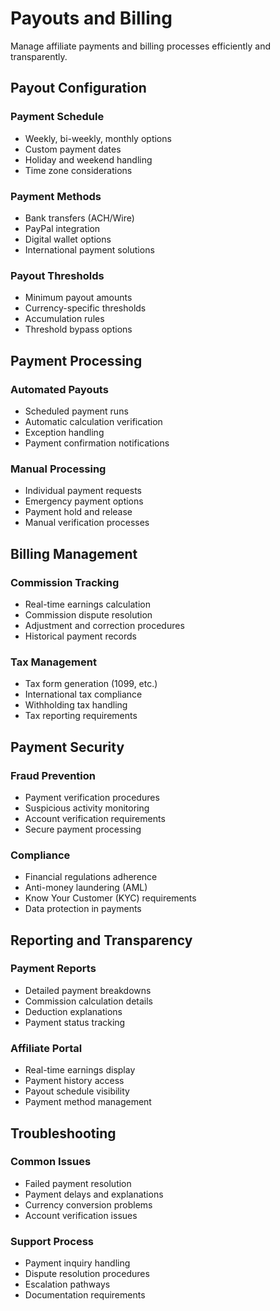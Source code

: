# Payouts and Billing

Manage affiliate payments and billing processes efficiently and transparently.

## Payout Configuration

### Payment Schedule
- Weekly, bi-weekly, monthly options
- Custom payment dates
- Holiday and weekend handling
- Time zone considerations

### Payment Methods
- Bank transfers (ACH/Wire)
- PayPal integration
- Digital wallet options
- International payment solutions

### Payout Thresholds
- Minimum payout amounts
- Currency-specific thresholds
- Accumulation rules
- Threshold bypass options

## Payment Processing

### Automated Payouts
- Scheduled payment runs
- Automatic calculation verification
- Exception handling
- Payment confirmation notifications

### Manual Processing
- Individual payment requests
- Emergency payment options
- Payment hold and release
- Manual verification processes

## Billing Management

### Commission Tracking
- Real-time earnings calculation
- Commission dispute resolution
- Adjustment and correction procedures
- Historical payment records

### Tax Management
- Tax form generation (1099, etc.)
- International tax compliance
- Withholding tax handling
- Tax reporting requirements

## Payment Security

### Fraud Prevention
- Payment verification procedures
- Suspicious activity monitoring
- Account verification requirements
- Secure payment processing

### Compliance
- Financial regulations adherence
- Anti-money laundering (AML)
- Know Your Customer (KYC) requirements
- Data protection in payments

## Reporting and Transparency

### Payment Reports
- Detailed payment breakdowns
- Commission calculation details
- Deduction explanations
- Payment status tracking

### Affiliate Portal
- Real-time earnings display
- Payment history access
- Payout schedule visibility
- Payment method management

## Troubleshooting

### Common Issues
- Failed payment resolution
- Payment delays and explanations
- Currency conversion problems
- Account verification issues

### Support Process
- Payment inquiry handling
- Dispute resolution procedures
- Escalation pathways
- Documentation requirements
